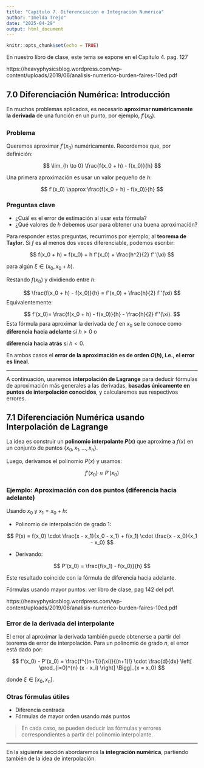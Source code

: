 ---
title: "Capítulo 7. Diferenciación e Integración Numérica"
author: "Imelda Trejo"
date: "2025-04-29"
output: html_document
---

```{r setup, include=FALSE}
knitr::opts_chunk$set(echo = TRUE)
```

En nuestro libro de clase, este tema se expone en el Capítulo 4. pag. 127

https://heavyphysicsblog.wordpress.com/wp-content/uploads/2019/06/analisis-numerico-burden-faires-10ed.pdf


## 7.0 Diferenciación Numérica: Introducción

En muchos problemas aplicados, es necesario **aproximar numéricamente la derivada** de una función en un punto, por ejemplo, $\displaystyle f'(x_0)$.

### Problema

Queremos aproximar $\displaystyle f'(x_0)$ numéricamente. Recordemos que, por definición:

$$
\lim_{h \to 0} \frac{f(x_0 + h) - f(x_0)}{h}
$$

Una primera aproximación es usar un valor pequeño de $h$:

$$
f'(x_0) \approx \frac{f(x_0 + h) - f(x_0)}{h}
$$

### Preguntas clave

- ¿Cuál es el error de estimación al usar esta fórmula?
- ¿Qué valores de $h$ debemos usar para obtener una buena aproximación?

Para responder estas preguntas, recurrimos por ejemplo, al **teorema de Taylor**. Si $f$ es al menos dos veces diferenciable, podemos escribir:

$$
f(x_0 + h) = f(x_0) + h f'(x_0) + \frac{h^2}{2} f''(\xi)
$$

para algún $\xi \in (x_0, x_0 + h)$.

Restando $f(x_0)$ y dividiendo entre $h$:

$$
\frac{f(x_0 + h) - f(x_0)}{h} = f'(x_0) + \frac{h}{2} f''(\xi)
$$
Equivalentemente:

$$
f'(x_0)= \frac{f(x_0 + h) - f(x_0)}{h}  - \frac{h}{2} f''(\xi).
$$
Esta fórmula para aproximar la derivada de $f$ en $x_0$ se le conoce como **diferencia hacia adelante** si $h>0$ o 

**diferencia hacia atrás** si $h<0$.  


En ambos casos el **error de la aproximación es de orden $O(h)$, i.e., el error es lineal**.


---

A continuación, usaremos **interpolación de Lagrange** para deducir fórmulas de aproximación más generales a las derivadas, **basadas únicamente en puntos de interpolación conocidos**, y calcularemos sus respectivos errores.

## 7.1 Diferenciación Numérica usando Interpolación de Lagrange

La idea es construir un **polinomio interpolante $P(x)$** que aproxime a $f(x)$ en un conjunto de puntos $\{x_0, x_1, \dots, x_n\}$.

Luego, derivamos el polinomio $P(x)$ y usamos:

$$
f'(x_0) \approx P'(x_0)
$$

### Ejemplo: Aproximación con dos puntos (diferencia hacia adelante)

Usando $x_0$ y $x_1 = x_0 + h$:

- Polinomio de interpolación de grado 1:

$$
P(x) = f(x_0) \cdot \frac{x - x_1}{x_0 - x_1} + f(x_1) \cdot \frac{x - x_0}{x_1 - x_0}
$$

- Derivando:

$$
P'(x_0) = \frac{f(x_1) - f(x_0)}{h}
$$

Este resultado coincide con la fórmula de diferencia hacia adelante.

Fórmulas usando mayor puntos: ver libro de clase, pag 142 del pdf.


https://heavyphysicsblog.wordpress.com/wp-content/uploads/2019/06/analisis-numerico-burden-faires-10ed.pdf


### Error de la derivada del interpolante

El error al aproximar la derivada también puede obtenerse a partir del teorema de error de interpolación. Para un polinomio de grado $n$, el error está dado por:

$$
f'(x_0) - P'(x_0) = \frac{f^{(n+1)}(\xi)}{(n+1)!} \cdot \frac{d}{dx} \left[ \prod_{i=0}^{n} (x - x_i) \right] \Bigg|_{x = x_0}
$$

donde $\xi \in [x_0, x_n]$.

### Otras fórmulas útiles

- Diferencia centrada
- Fórmulas de mayor orden usando más puntos

> En cada caso, se pueden deducir las fórmulas y errores correspondientes a partir del polinomio interpolante.

---

En la siguiente sección abordaremos la **integración numérica**, partiendo también de la idea de interpolación.

